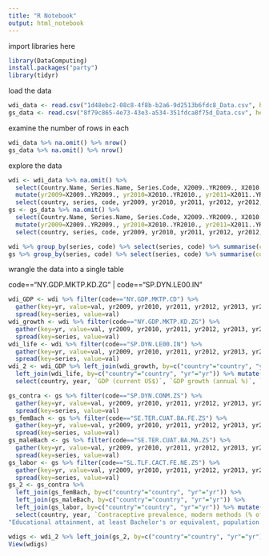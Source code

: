 ```yaml
---
title: "R Notebook"
output: html_notebook
---
```


import libraries here

```r
library(DataComputing)
install.packages("party")
library(tidyr)
```


load the data

```r
wdi_data <- read.csv("1d48ebc2-08c8-4f8b-b2a6-9d2513b6fdc8_Data.csv", header=TRUE)
gs_data <- read.csv("8f79c865-4e73-43e3-a534-351fdca8f75d_Data.csv", header=TRUE)
```


examine the number of rows in each

```r
wdi_data %>% na.omit() %>% nrow()
gs_data %>% na.omit() %>% nrow()
```


explore the data

```r
wdi <- wdi_data %>% na.omit() %>% 
  select(Country.Name, Series.Name, Series.Code, X2009..YR2009., X2010..YR2010., X2011..YR2011., X2012..YR2012., X2013..YR2013., X2014..YR2014., X2015..YR2015., X2016..YR2016., X2017..YR2017., X2018..YR2018.) %>%
  mutate(yr2009=X2009..YR2009., yr2010=X2010..YR2010., yr2011=X2011..YR2011., yr2012=X2012..YR2012., yr2013=X2013..YR2013., yr2014=X2014..YR2014., yr2015=X2015..YR2015., yr2016=X2016..YR2016., yr2017=X2017..YR2017., yr2018=X2018..YR2018., country=Country.Name, series=Series.Name, code=Series.Code) %>%
  select(country, series, code, yr2009, yr2010, yr2011, yr2012, yr2012, yr2013, yr2014, yr2014, yr2015, yr2016, yr2017, yr2018)
gs <- gs_data %>% na.omit() %>%
  select(Country.Name, Series.Name, Series.Code, X2009..YR2009., X2010..YR2010., X2011..YR2011., X2012..YR2012., X2013..YR2013., X2014..YR2014., X2015..YR2015., X2016..YR2016., X2017..YR2017., X2018..YR2018.) %>%
  mutate(yr2009=X2009..YR2009., yr2010=X2010..YR2010., yr2011=X2011..YR2011., yr2012=X2012..YR2012., yr2013=X2013..YR2013., yr2014=X2014..YR2014., yr2015=X2015..YR2015., yr2016=X2016..YR2016., yr2017=X2017..YR2017., yr2018=X2018..YR2018., country=Country.Name, series=Series.Name, code=Series.Code) %>%
  select(country, series, code, yr2009, yr2010, yr2011, yr2012, yr2012, yr2013, yr2014, yr2014, yr2015, yr2016, yr2017, yr2018)

wdi %>% group_by(series, code) %>% select(series, code) %>% summarise(count=n())
gs %>% group_by(series, code) %>% select(series, code) %>% summarise(count=n())
```

wrangle the data into a single table

| code=="NY.GDP.MKTP.KD.ZG" | code=="SP.DYN.LE00.IN"
```r
wdi_GDP <- wdi %>% filter(code=="NY.GDP.MKTP.CD") %>%
  gather(key=yr, value=val, yr2009, yr2010, yr2011, yr2012, yr2013, yr2014, yr2015, yr2016, yr2017, yr2018) %>%
  spread(key=series, value=val)
wdi_growth <- wdi %>% filter(code=="NY.GDP.MKTP.KD.ZG") %>%
  gather(key=yr, value=val, yr2009, yr2010, yr2011, yr2012, yr2013, yr2014, yr2015, yr2016, yr2017, yr2018) %>%
  spread(key=series, value=val)
wdi_life <- wdi %>% filter(code=="SP.DYN.LE00.IN") %>%
  gather(key=yr, value=val, yr2009, yr2010, yr2011, yr2012, yr2013, yr2014, yr2015, yr2016, yr2017, yr2018) %>%
  spread(key=series, value=val)
wdi_2 <- wdi_GDP %>% left_join(wdi_growth, by=c("country"="country", "yr"="yr")) %>% 
  left_join(wdi_life, by=c("country"="country", "yr"="yr")) %>% mutate(year = substring(yr, 2)) %>%
  select(country, year, `GDP (current US$)`, `GDP growth (annual %)`, `Life expectancy at birth, total (years)`)

gs_contra <- gs %>% filter(code=="SP.DYN.CONM.ZS") %>%
  gather(key=yr, value=val, yr2009, yr2010, yr2011, yr2012, yr2013, yr2014, yr2015, yr2016, yr2017, yr2018) %>%
  spread(key=series, value=val)
gs_femBach <- gs %>% filter(code=="SE.TER.CUAT.BA.FE.ZS") %>%
  gather(key=yr, value=val, yr2009, yr2010, yr2011, yr2012, yr2013, yr2014, yr2015, yr2016, yr2017, yr2018) %>%
  spread(key=series, value=val)
gs_maleBach <- gs %>% filter(code=="SE.TER.CUAT.BA.MA.ZS") %>%
  gather(key=yr, value=val, yr2009, yr2010, yr2011, yr2012, yr2013, yr2014, yr2015, yr2016, yr2017, yr2018) %>%
  spread(key=series, value=val)
gs_labor <- gs %>% filter(code=="SL.TLF.CACT.FE.NE.ZS") %>%
  gather(key=yr, value=val, yr2009, yr2010, yr2011, yr2012, yr2013, yr2014, yr2015, yr2016, yr2017, yr2018) %>%
  spread(key=series, value=val)
gs_2 <- gs_contra %>%
  left_join(gs_femBach, by=c("country"="country", "yr"="yr")) %>%
  left_join(gs_maleBach, by=c("country"="country", "yr"="yr")) %>%
  left_join(gs_labor, by=c("country"="country", "yr"="yr")) %>% mutate(year = substring(yr, 2)) %>%
  select(country, year, `Contraceptive prevalence, modern methods (% of women ages 15-49)`, "Educational attainment, at least Bachelor's or equivalent, population 25+, female (%) (cumulative)",	
"Educational attainment, at least Bachelor's or equivalent, population 25+, male (%) (cumulative)", `Labor force participation rate, female (% of female population ages 15+) (national estimate)`)

wdigs <- wdi_2 %>% left_join(gs_2, by=c("country"="country", "yr"="yr"))
View(wdigs)
```








